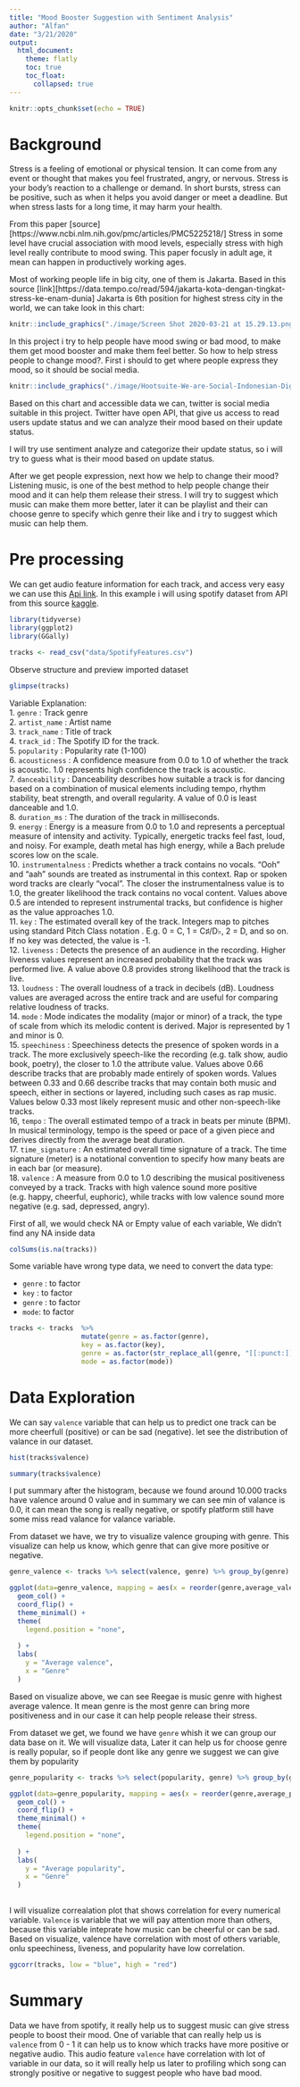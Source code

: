 ```yaml
---
title: "Mood Booster Suggestion with Sentiment Analysis"
author: "Alfan"
date: "3/21/2020"
output: 
  html_document:
    theme: flatly
    toc: true
    toc_float:
      collapsed: true
---
```


```r
knitr::opts_chunk$set(echo = TRUE)
```


# Background

Stress is a feeling of emotional or physical tension. It can come from any event or thought that makes you feel frustrated, angry, or nervous. Stress is your body's reaction to a challenge or demand. In short bursts, stress can be positive, such as when it helps you avoid danger or meet a deadline. But when stress lasts for a long time, it may harm your health.   

From this paper [source][https://www.ncbi.nlm.nih.gov/pmc/articles/PMC5225218/] Stress in some level have crucial association with mood levels, especially stress with high level really contribute to mood swing. This paper focusly in adult age, it mean can happen in productively working ages.   

Most of working people life in big city, one of them is Jakarta. Based in this source [link][https://data.tempo.co/read/594/jakarta-kota-dengan-tingkat-stress-ke-enam-dunia] Jakarta is 6th position for highest stress city in the world, we can take look in this chart:

```r
knitr::include_graphics("./image/Screen Shot 2020-03-21 at 15.29.13.png")
```

In this project i try to help people have mood swing or bad mood, to make them get mood booster and make them feel better. So how to help stress people to change mood?. First i should to get where people express they mood, so it should be social media.

```r
knitr::include_graphics("./image/Hootsuite-We-are-Social-Indonesian-Digital-Report-2019-5-Platform-media-sosial-paling-aktif-di-Indonesia-tahun-2019.jpg")
```

Based on this chart and accessible data we can, twitter is social media suitable in this project. Twitter have open API, that give us access to read users update status and we can analyze their mood based on their update status.   

I will try use sentiment analyze and categorize their update status, so i will try to guess what is their mood based on update status. 

After we get people expression, next how we help to change their mood? Listening music, is one of the best method to help people change their mood and it can help them release their stress. I will try to suggest which music can make them more better, later it can be playlist and their can choose genre to specify which genre their like and i try to suggest which music can help them.

# Pre processing

We can get audio feature information for each track, and access very easy we can use this [Api link](https://developer.spotify.com/documentation/web-api/reference/tracks/get-audio-features/). In this example i will using spotify dataset from API from this source [kaggle](https://www.kaggle.com/zaheenhamidani/ultimate-spotify-tracks-db).

```r
library(tidyverse)
library(ggplot2)
library(GGally)
```


```r
tracks <- read_csv("data/SpotifyFeatures.csv")
```

Observe structure and preview imported dataset

```r
glimpse(tracks)
```

Variable Explanation:   
1. `genre` : Track genre   
2. `artist_name` : Artist name   
3. `track_name` : Title of track   
4. `track_id` : The Spotify ID for the track.   
5. `popularity` : Popularity rate (1-100)   
6. `acousticness` : A confidence measure from 0.0 to 1.0 of whether the track is acoustic. 1.0 represents high confidence the track is acoustic.   
7. `danceability` : Danceability describes how suitable a track is for dancing based on a combination of musical elements including tempo, rhythm stability, beat strength, and overall regularity. A value of 0.0 is least danceable and 1.0.   
8. `duration_ms` : The duration of the track in milliseconds.   
9. `energy` : 	Energy is a measure from 0.0 to 1.0 and represents a perceptual measure of intensity and activity. Typically, energetic tracks feel fast, loud, and noisy. For example, death metal has high energy, while a Bach prelude scores low on the scale.   
10. `instrumentalness` : Predicts whether a track contains no vocals. “Ooh” and “aah” sounds are treated as instrumental in this context. Rap or spoken word tracks are clearly “vocal”. The closer the instrumentalness value is to 1.0, the greater likelihood the track contains no vocal content. Values above 0.5 are intended to represent instrumental tracks, but confidence is higher as the value approaches 1.0.   
11. `key` : The estimated overall key of the track. Integers map to pitches using standard Pitch Class notation . E.g. 0 = C, 1 = C♯/D♭, 2 = D, and so on. If no key was detected, the value is -1.   
12. `liveness` : 	Detects the presence of an audience in the recording. Higher liveness values represent an increased probability that the track was performed live. A value above 0.8 provides strong likelihood that the track is live.   
13. `loudness` : The overall loudness of a track in decibels (dB). Loudness values are averaged across the entire track and are useful for comparing relative loudness of tracks.   
14. `mode` : 	Mode indicates the modality (major or minor) of a track, the type of scale from which its melodic content is derived. Major is represented by 1 and minor is 0.   
15. `speechiness` : Speechiness detects the presence of spoken words in a track. The more exclusively speech-like the recording (e.g. talk show, audio book, poetry), the closer to 1.0 the attribute value. Values above 0.66 describe tracks that are probably made entirely of spoken words. Values between 0.33 and 0.66 describe tracks that may contain both music and speech, either in sections or layered, including such cases as rap music. Values below 0.33 most likely represent music and other non-speech-like tracks.   
16, `tempo` : The overall estimated tempo of a track in beats per minute (BPM). In musical terminology, tempo is the speed or pace of a given piece and derives directly from the average beat duration.   
17. `time_signature` : 	An estimated overall time signature of a track. The time signature (meter) is a notational convention to specify how many beats are in each bar (or measure).   
18. `valence` : A measure from 0.0 to 1.0 describing the musical positiveness conveyed by a track. Tracks with high valence sound more positive (e.g. happy, cheerful, euphoric), while tracks with low valence sound more negative (e.g. sad, depressed, angry).  

First of all, we would check NA or Empty value of each variable, We didn't find any NA inside data

```r
colSums(is.na(tracks))
```

Some variable have wrong type data, we need to convert the data type:

* `genre` : to factor   
* `key` : to factor   
* `genre` : to factor   
* `mode`: to factor

```r
tracks <- tracks  %>% 
                  mutate(genre = as.factor(genre),
                  key = as.factor(key),
                  genre = as.factor(str_replace_all(genre, "[[:punct:]]", "")),
                  mode = as.factor(mode))
```


# Data Exploration

We can say `valence` variable that can help us to predict one track can be more cheerfull (positive) or can be sad (negative). let see the distribution of valance in our dataset.

```r
hist(tracks$valence)
```

```r
summary(tracks$valence)
```

I put summary after the histogram, because we found around 10.000 tracks have valence around 0 value and in summary we can see min of valance is 0.0, it can mean the song is really negative, or spotify platform still have some miss read valance for valance variable.   

From dataset we have, we try to visualize valence grouping with genre. This visualize can help us know, which genre that can give more positive or negative.   

```r
genre_valence <- tracks %>% select(valence, genre) %>% group_by(genre) %>% summarise("average_valence" = mean(valence))

ggplot(data=genre_valence, mapping = aes(x = reorder(genre,average_valence), y = average_valence, fill = genre)) +
  geom_col() +
  coord_flip() +
  theme_minimal() +
  theme(
    legend.position = "none",
    
  ) +
  labs(
    y = "Average valence",
    x = "Genre"
  )
```

Based on visualize above, we can see Reegae is music genre with highest average valence. It mean genre is the most genre can bring more positiveness and in our case it can help people release their stress.   

From dataset we get, we found we have `genre` whish it we can group our data base on it. We will visualize data, Later it can help us for choose genre is really popular, so if people dont like any genre we suggest we can give them by popularity

```r
genre_popularity <- tracks %>% select(popularity, genre) %>% group_by(genre) %>% summarise("average_popularity" = round(mean(popularity)))

ggplot(data=genre_popularity, mapping = aes(x = reorder(genre,average_popularity), y = average_popularity, fill = genre)) +
  geom_col() +
  coord_flip() +
  theme_minimal() +
  theme(
    legend.position = "none",
    
  ) +
  labs(
    y = "Average popularity",
    x = "Genre"
  )
  
```

I will visualize correalation plot that shows correlation for every numerical variable. `Valence` is variable that we will pay attention more than others, because this variable inteprate how music can be cheerful or can be sad. Based on visualize, valence have correlation with most of others variable, onlu speechiness, liveness, and popularity have low correlation.

```r
ggcorr(tracks, low = "blue", high = "red")
```


# Summary

Data we have from spotify, it really help us to suggest music can give stress people to boost their mood. One of variable that can really help us is `valence` from 0 - 1 it can help us to know which tracks have more positive or negative audio. This audio feature `valence` have correlation with lot of variable in our data, so it will really help us later to profiling which song can strongly positive or negative to suggest people who have bad mood.